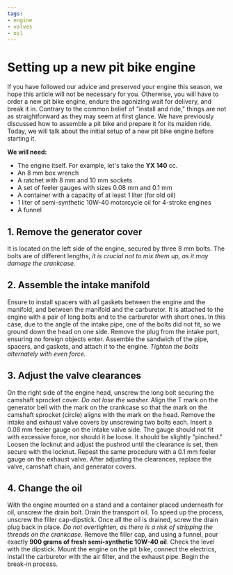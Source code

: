 ```yaml
---
tags:
- engine
- valves
- oil
---
```



# Setting up a new pit bike engine

If you have followed our advice and preserved your engine this season, we hope this article will not be necessary for you. Otherwise, you will have to order a new pit bike engine, endure the agonizing wait for delivery, and break it in. Contrary to the common belief of "install and ride," things are not as straightforward as they may seem at first glance. We have previously discussed how to assemble a pit bike and prepare it for its maiden ride. Today, we will talk about the initial setup of a new pit bike engine before starting it.

**We will need:**

- The engine itself. For example, let's take the **YX 140** cc.
- An 8 mm box wrench
- A ratchet with 8 mm and 10 mm sockets
- A set of feeler gauges with sizes 0.08 mm and 0.1 mm
- A container with a capacity of at least 1 liter (for old oil)
- 1 liter of semi-synthetic 10W-40 motorcycle oil for 4-stroke engines
- A funnel

<YouTubeEmbed videoId="rMUdSR6m7bk" />

## 1. Remove the generator cover

It is located on the left side of the engine, secured by three 8 mm bolts. The bolts are of different lengths, *it is crucial not to mix them up, as it may damage the crankcase.*

## 2. Assemble the intake manifold

Ensure to install spacers with all gaskets between the engine and the manifold, and between the manifold and the carburetor. It is attached to the engine with a pair of long bolts and to the carburetor with short ones. In this case, due to the angle of the intake pipe, one of the bolts did not fit, so we ground down the head on one side. Remove the plug from the intake port, ensuring no foreign objects enter. Assemble the sandwich of the pipe, spacers, and gaskets, and attach it to the engine. *Tighten the bolts alternately with even force.*

## 3. Adjust the valve clearances

On the right side of the engine head, unscrew the long bolt securing the camshaft sprocket cover. *Do not lose the washer.* Align the T mark on the generator bell with the mark on the crankcase so that the mark on the camshaft sprocket (circle) aligns with the mark on the head. Remove the intake and exhaust valve covers by unscrewing two bolts each. Insert a 0.08 mm feeler gauge on the intake valve side. The gauge should not fit with excessive force, nor should it be loose. It should be slightly "pinched." Loosen the locknut and adjust the pushrod until the clearance is set, then secure with the locknut. Repeat the same procedure with a 0.1 mm feeler gauge on the exhaust valve. After adjusting the clearances, replace the valve, camshaft chain, and generator covers.

## 4. Change the oil

With the engine mounted on a stand and a container placed underneath for oil, unscrew the drain bolt. Drain the transport oil. To speed up the process, unscrew the filler cap-dipstick. Once all the oil is drained, screw the drain plug back in place. *Do not overtighten, as there is a risk of stripping the threads on the crankcase.* Remove the filler cap, and using a funnel, pour exactly **900 grams of fresh semi-synthetic 10W-40 oil**. Check the level with the dipstick. Mount the engine on the pit bike, connect the electrics, install the carburetor with the air filter, and the exhaust pipe. Begin the break-in process.
